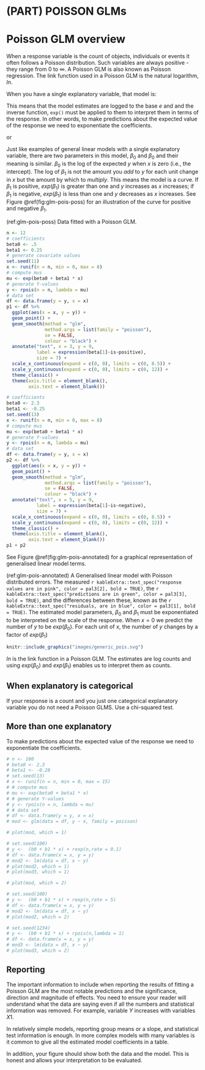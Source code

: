 # (PART) POISSON GLMs {-}

# Poisson GLM overview {#pois-glm-overview-2}

When a response variable is the count of objects, individuals or events it often follows a Poisson distribution. Such variables are always positive - they range from 0 to $\infty$. A Poisson GLM is also known as Poisson regression. The link function used in a Poisson GLM is the natural logarithm, $ln$.

When you have a single explanatory variable, that model is:

\begin{equation}
ln(E(y_{i}))=\beta_{0}+\beta_{1}X1_{i}
(\#eq:glmpois)
\end{equation}

This means that the model estimates are logged to the base $e$ and and the inverse function, `exp()` must be applied to them to interpret them in terms of the response. In other words, to make predictions about the expected value of the response we need to exponentiate the coefficients.

\begin{equation}
E(y_{i})=exp(\beta_{0}+\beta_{1}X1_{i})
(\#eq:glmpois2)
\end{equation}

or

\begin{equation}
E(y_{i})=exp(\beta_{0}) \times exp(\beta_{1})^{X1_{i}}
(\#eq:glmpois3)
\end{equation}

Just like examples of general linear models with a single explanatory variable, there are two parameters in this model, $\beta_{0}$ and $\beta_{0}$ and their meaning is similar. $\beta_{0}$ is the log of the expected $y$ when $x$ is zero (i.e., the intercept). The log of $\beta_{1}$ is not the amount you *add* to $y$ for each unit change in $x$ but the amount by which to *multiply*. This means the model is a curve. If $\beta_{1}$ is positive, $exp(\beta_{1})$ is greater than one and $y$ increases as $x$ increases; if $\beta_{1}$ is negative, $exp(\beta_{1})$ is less than one and $y$ decreases as $x$ increases. See Figure \@ref(fig:glm-pois-poss) for an illustration of the curve for positive and negative $\beta_{1}$.

(ref:glm-pois-poss) Data fitted with a Poisson GLM.

```r
n <- 12
# coefficients
beta0 <- .5
beta1 <- 0.25
# generate covariate values
set.seed(11)
x <- runif(n = n, min = 0, max = 8)
# compute mus
mu <- exp(beta0 + beta1 * x)
# generate Y-values
y <- rpois(n = n, lambda = mu)
# data set
df <- data.frame(y = y, x = x)
p1 <- df %>% 
  ggplot(aes(x = x, y = y)) + 
  geom_point() +
  geom_smooth(method = "glm", 
              method.args = list(family = "poisson"),
              se = FALSE,
              colour = "black") +
  annotate("text", x = 3, y = 9, 
           label = expression(beta[1]~is~positive),
           size = 7) +
  scale_x_continuous(expand = c(0, 0), limits = c(0, 8.5)) +
  scale_y_continuous(expand = c(0, 0), limits = c(0, 12)) +
  theme_classic() +
  theme(axis.title = element_blank(),
        axis.text = element_blank())

# coefficients
beta0 <- 2.3
beta1 <- -0.25
set.seed(13)
x <- runif(n = n, min = 0, max = 8)
# compute mus
mu <- exp(beta0 + beta1 * x)
# generate Y-values
y <- rpois(n = n, lambda = mu)
# data set
df <- data.frame(y = y, x = x)
p2 <- df %>% 
  ggplot(aes(x = x, y = y)) + 
  geom_point() +
  geom_smooth(method = "glm", 
              method.args = list(family = "poisson"),
              se = FALSE,
              colour = "black") +
  annotate("text", x = 5, y = 9, 
           label = expression(beta[1]~is~negative),
           size = 7) +
  scale_x_continuous(expand = c(0, 0), limits = c(0, 8.5)) +
  scale_y_continuous(expand = c(0, 0), limits = c(0, 12)) +
  theme_classic() +
  theme(axis.title = element_blank(),
        axis.text = element_blank())
p1 + p2
```


See Figure \@ref(fig:glm-pois-annotated) for a graphical representation of generalised linear model terms. 

(ref:glm-pois-annotated) A Generalised linear model with Poisson distributed errors. The measured `r kableExtra::text_spec("response values are in pink", color = pal3[2], bold = TRUE)`, the `r kableExtra::text_spec("predictions are in green", color = pal3[3], bold = TRUE)`, and the differences between these, known as the `r kableExtra::text_spec("residuals, are in blue", color = pal3[1], bold = TRUE)`. The estimated model parameters, $\beta_{0}$ and $\beta_{1}$ must be exponentiated to be interpreted on the scale of the response. When $x=0$ we predict the number of $y$ to be $exp(\beta_{0})$. For each unit of $x$, the number of $y$ changes by a factor of $exp(\beta_{1})$


```r
knitr::include_graphics("images/generic_pois.svg")
```

:::key
$ln$ is the link function in a Poisson GLM. The estimates are log counts and using $exp(\beta_{0})$ and $exp(\beta_{1})$ enables us to interpret them as counts.
:::


## When explanatory is categorical {#pois-glm-chi-2}

If your response is a count and you just one categorical explanatory variable you do not need a Poisson GLMS. Use a chi-squared test.

## More than one explanatory

\begin{equation}
ln(E(y_{i}))=\beta_{0}+\beta_{1}X1_{i}+\beta_{2}X2_{i}+...+\beta_{p}Xp_{i}
(\#eq:glmpois4)
\end{equation}

To make predictions about the expected value of the response we need to exponentiate the coefficients.

\begin{equation}
E(y_{i})=exp(\beta_{0}+\beta_{1}X1_{i}+\beta_{2}X2_{i}+...+\beta_{p}Xp_{i})
(\#eq:glmpois5)
\end{equation}


<!-- ### Checking assumptions -->
<!-- The assumptions of the model are checked using the `plot()` function which produces diagnostic plots to explore the distribution of the residuals. They are not proof of the assumptions being met but allow us to quickly determine if the assumptions are plausible, and if not, how the assumptions are violated and what data points contribute to the violation. -->

```r
# n <- 100
# beta0 <- 2.3
# beta1 <- -0.28
# set.seed(13)
# x <- runif(n = n, min = 0, max = 15)
# # compute mus
# mu <- exp(beta0 + beta1 * x)
# # generate Y-values
# y <- rpois(n = n, lambda = mu)
# # data set
# df <- data.frame(y = y, x = x)
# mod <- glm(data = df, y ~ x, family = poisson)

```
<!-- The two plots which are most useful are  the "Residuals vs Fitted" plot (plot 1) and the "Q-Q" plot (plot 2). These are given as values to the `which` argument of `plot()`. -->


<!-- The Residuals vs Fitted plot shows if residuals have homogeneous variance or have non-linear patterns. Non-linear relationship between explanatory variables and the response will usually show in this plot if the model does not capture the non-linear relationship. For the assumptions to be met, the residuals should be equally spread around a horizontal line: -->
```r
# plot(mod, which = 1)
```

<!-- The following are two examples in which the residuals do not have homogeneous variance and display non-linear patterns. -->
```r
# set.seed(100)
# y <-  (b0 + b1 * x) + rexp(n,rate = 0.1)
# df <- data.frame(x = x, y = y)
# mod2 <- lm(data = df, x ~ y)
# plot(mod2, which = 1)
# plot(mod3, which = 1)
```

<!-- The Q-Q plot is a scatterplot of the residuals (standardised to a mean of zero and a standard deviation of 1) against what is expected if the residuals are normally distributed.  -->
```r
# plot(mod, which = 2)
```

<!-- The following are two examples in which the residuals are not normally distributed. -->
```r
# set.seed(100)
# y <-  (b0 + b1 * x) + rexp(n,rate = 5)
# df <- data.frame(x = x, y = y)
# mod2 <- lm(data = df, x ~ y)
# plot(mod2, which = 2)
```



```r
# set.seed(1234)
# y <-  (b0 + b1 * x) + rpois(n,lambda = 1)
# df <- data.frame(x = x, y = y)
# mod3 <- lm(data = df, x ~ y)
# plot(mod3, which = 2)
```


## Reporting {#pois-glm-report-2}
The important information to include when reporting the results of fitting a Poisson GLM are the most notable predictions and the significance, direction and magnitude of effects. You need to ensure your reader will understand what the data are saying even if all the numbers and statistical information was removed. For example, variable $Y$ increases with variables $X1$. 

In relatively simple models, reporting group means or a slope, and statistical test information is enough. In more complex models with many variables is it common to give all the estimated model coefficients in a table.

In addition, your figure should show both the data and the model. This is honest and allows your interpretation to be evaluated. 
